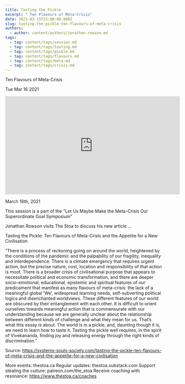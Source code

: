 ```yaml
---
title: Tasting the Pickle
excerpt: " Ten Flavours of Meta-Crisis"
date: 2021-03-15T23:00:00.000Z
slug: tasting-the-pickle-ten-flavours-of-meta-crisis
authors:
  - author: content/authors/jonathan-rowson.md
tags:
  - tag: content/tags/session.md
  - tag: content/tags/tasting.md
  - tag: content/tags/pickle.md
  - tag: content/tags/flavours.md
  - tag: content/tags/meta.md
  - tag: content/tags/crisis.md
---
```




 Ten Flavours of Meta-Crisis

Tue Mar 16 2021

<iframe width="560" height="315" src="https://www.youtube.com/embed/Y7unE1SkpHc" title="Tasting the Pickle: Ten Flavours of Meta-Crisis w/ Jonathan Rowson" frameborder="0" allow="accelerometer; autoplay; clipboard-write; encrypted-media; gyroscope; picture-in-picture" allowfullscreen ></iframe>

March 16th, 2021

This session is a part of the "Let Us Maybe Make the Meta-Crisis Our Superordinate Goal Symposium"

Jonathan Rowson visits The Stoa to discuss his new article ...

Tasting the Pickle: Ten Flavours of Meta-Crisis and the Appetite for a New Civilisation

“There is a process of reckoning going on around the world, heightened by the conditions of the pandemic and the palpability of our fragility, inequality and interdependence. There is a climate emergency that requires urgent action, but the precise nature, cost, location and responsibility of that action is moot. There is a broader crisis of civilisational purpose that appears to necessitate political and economic transformation, and there are deeper socio-emotional, educational, epistemic and spiritual features of our predicament that manifest as many flavours of meta-crisis: the lack of a meaningful global ‘We’, widespread learning needs, self-subverting political logics and disenchanted worldviews. These different features of our world are obscured by their entanglement with each other. It is difficult to orient ourselves towards meaningful action that is commensurate with our understanding because we are generally unclear about the relationship between different kinds of challenge and what they mean for us. That’s what this essay is about. The world is in a pickle, and, daunting though it is, we need to learn how to taste it. Tasting the pickle well requires, in the spirit of Vivekananda, finding joy and releasing energy through the right kinds of discrimination.”

Source: https://systems-souls-society.com/tasting-the-pickle-ten-flavours-of-meta-crisis-and-the-appetite-for-a-new-civilisation

More events: thestoa.ca
Regular updates: thestoa.substack.com
Support stealing the culture: patreon.com/the_stoa
Receive coaching with resonance: https://www.thestoa.ca/coaches


